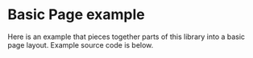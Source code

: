
<Meta title="Examples/BasicPage" />

# Basic Page example

Here is an example that pieces together parts of this library into a basic page layout. Example source code is below.

<Canvas of={stories.BasicPage} sourceState="shown" />
